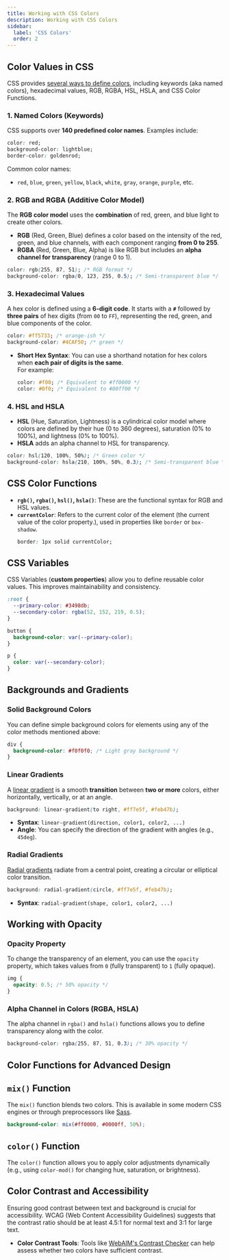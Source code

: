 ```yaml
---
title: Working with CSS Colors 
description: Working with CSS Colors 
sidebar:
  label: 'CSS Colors'
  order: 2
---
```


## Color Values in CSS

CSS provides [several ways to define colors](https://developer.mozilla.org/en-US/docs/Web/CSS/color_value), including keywords (aka named colors), hexadecimal values, RGB, RGBA, HSL, HSLA, and CSS Color Functions.

### 1. Named Colors (Keywords)
CSS supports over **140 predefined color names**. Examples include:

```css
color: red;
background-color: lightblue;
border-color: goldenrod;
```
Common color names:
- `red`, `blue`, `green`, `yellow`, `black`, `white`, `gray`, `orange`, `purple`, etc.

### 2. RGB and RGBA (Additive Color Model)

The **RGB color model** uses the **combination** of red, green, and blue light to create other colors.
- **RGB** (Red, Green, Blue) defines a color based on the intensity of the red, green, and blue channels, with each component ranging **from 0 to 255**.
- **RGBA** (Red, Green, Blue, Alpha) is like RGB but includes an **alpha channel for transparency** (range 0 to 1).

```css
color: rgb(255, 87, 51); /* RGB format */
background-color: rgba(0, 123, 255, 0.5); /* Semi-transparent blue */
```

### 3. Hexadecimal Values

A hex color is defined using a **6-digit code**. It starts with a **`#`** followed by **three pairs** of hex digits (from `00` to `FF`), representing the red, green, and blue components of the color.

```css
color: #ff5733; /* orange-ish */
background-color: #4CAF50; /* green */
```
- **Short Hex Syntax**: You can use a shorthand notation for hex colors when **each pair of digits is the same**.  
For example:
  ```css
  color: #f00; /* Equivalent to #ff0000 */
  color: #0f0; /* Equivalent to #00ff00 */
  ```

### 4. HSL and HSLA
- **HSL** (Hue, Saturation, Lightness) is a cylindrical color model where colors are defined by their hue (0 to 360 degrees), saturation (0% to 100%), and lightness (0% to 100%).
- **HSLA** adds an alpha channel to HSL for transparency.

```css
color: hsl(120, 100%, 50%); /* Green color */
background-color: hsla(210, 100%, 50%, 0.3); /* Semi-transparent blue */
```
## CSS Color Functions
- **`rgb()`, `rgba()`, `hsl()`, `hsla()`**: These are the functional syntax for RGB and HSL values.
- **`currentColor`**: Refers to the current color of the element (the current value of the color property.), used in properties like `border` or `box-shadow`.
  ```css
  border: 1px solid currentColor;
  ```
## CSS Variables

CSS Variables (**custom properties**) allow you to define reusable color values. This improves maintainability and consistency.
```css
:root {
  --primary-color: #3498db;
  --secondary-color: rgba(52, 152, 219, 0.5);
}

button {
  background-color: var(--primary-color);
}

p {
  color: var(--secondary-color);
}
```
## Backgrounds and Gradients  

### Solid Background Colors
You can define simple background colors for elements using any of the color methods mentioned above:
```css
div {
  background-color: #f0f0f0; /* Light gray background */
}
```

### Linear Gradients
A [linear gradient](https://developer.mozilla.org/en-US/docs/Web/CSS/gradient/linear-gradient) is a smooth **transition** between **two or more** colors, either horizontally, vertically, or at an angle.

```css
background: linear-gradient(to right, #ff7e5f, #feb47b);
```
- **Syntax**: `linear-gradient(direction, color1, color2, ...)`
- **Angle**: You can specify the direction of the gradient with angles (e.g., `45deg`).
  
### Radial Gradients
[Radial gradients](https://developer.mozilla.org/en-US/docs/Web/CSS/gradient/radial-gradient) radiate from a central point, creating a circular or elliptical color transition.
```css
background: radial-gradient(circle, #ff7e5f, #feb47b);
```
- **Syntax**: `radial-gradient(shape, color1, color2, ...)`

## Working with Opacity

### Opacity Property
To change the transparency of an element, you can use the `opacity` property, which takes values from `0` (fully transparent) to `1` (fully opaque).
```css
img {
  opacity: 0.5; /* 50% opacity */
}
```

### Alpha Channel in Colors (RGBA, HSLA)
The alpha channel in `rgba()` and `hsla()` functions allows you to define transparency along with the color.
```css
background-color: rgba(255, 87, 51, 0.3); /* 30% opacity */
```
## Color Functions for Advanced Design

## `mix()` Function
The `mix()` function blends two colors. This is available in some modern CSS engines or through preprocessors like [Sass](https://sass-lang.com/).
```scss
background-color: mix(#ff0000, #0000ff, 50%);
```

## `color()` Function
The `color()` function allows you to apply color adjustments dynamically (e.g., using `color-mod()` for changing hue, saturation, or brightness).

## Color Contrast and Accessibility
Ensuring good contrast between text and background is crucial for accessibility. WCAG (Web Content Accessibility Guidelines) suggests that the contrast ratio should be at least 4.5:1 for normal text and 3:1 for large text.

- **Color Contrast Tools**: Tools like [WebAIM's Contrast Checker](https://webaim.org/resources/contrastchecker/) can help assess whether two colors have sufficient contrast.
